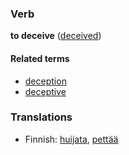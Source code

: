 ===Verb===
'''to deceive''' ([[deceived]])

====Related terms====
*[[deception]]
*[[deceptive]]

===Translations===
*Finnish: [[huijata]], [[pettää]]